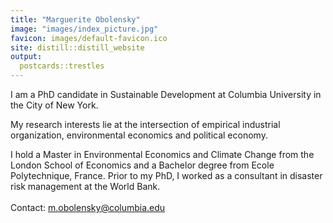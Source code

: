 ```yaml
---
title: "Marguerite Obolensky"
image: "images/index_picture.jpg"
favicon: images/default-favicon.ico
site: distill::distill_website
output: 
  postcards::trestles
---
```

I am a PhD candidate in Sustainable Development at Columbia University in the City of New York. 

My research interests lie at the intersection of empirical industrial organization, environmental economics and political economy. 

I hold a Master in Environmental Economics and Climate Change from the London School of Economics and a Bachelor degree from Ecole Polytechnique, France. Prior to my PhD, I worked as a consultant in disaster risk management at the World Bank.
<br>
<br>
Contact: [m.obolensky@columbia.edu](m.obolensky@columbia.edu)
